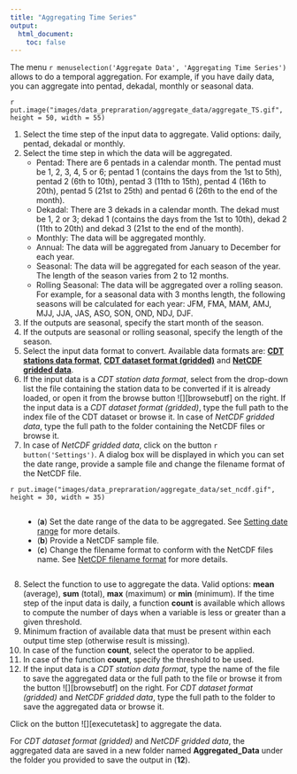 ```yaml
---
title: "Aggregating Time Series"
output:
  html_document:
    toc: false
---
```


The menu `r menuselection('Aggregate Data', 'Aggregating Time Series')` allows to do a temporal aggregation. For example, if you have daily data, you can aggregate into pentad, dekadal, monthly or seasonal data.  

`r put.image("images/data_prepraration/aggregate_data/aggregate_TS.gif", height = 50, width = 55)`

1. Select the time step of the input data to aggregate. Valid options: daily, pentad, dekadal or monthly.
2. Select the time step in which the data will be aggregated. 
	- Pentad: There are 6 pentads in a calendar month. The pentad must be 1, 2, 3, 4, 5 or 6; pentad 1 (contains the days from the 1st to 5th), pentad 2 (6th to 10th), pentad 3 (11th to 15th), pentad 4 (16th to 20th), pentad 5 (21st to 25th) and pentad 6 (26th to the end of the month).
	- Dekadal: There are 3 dekads in a calendar month. The dekad must be 1, 2 or 3; dekad 1 (contains the days from the 1st to 10th), dekad 2 (11th to 20th) and dekad 3 (21st to the end of the month).
	- Monthly: The data will be aggregated monthly.
	- Annual: The data will be aggregated from January to December for each year.
	- Seasonal: The data will be aggregated for each season of the year. The length of the season varies from 2 to 12 months.
	- Rolling Seasonal: The data will be aggregated over a rolling season. For example, for a seasonal data with 3 months length, the following seasons will be calculated for each year: JFM, FMA, MAM, AMJ, MJJ, JJA, JAS, ASO, SON, OND, NDJ, DJF.

3. If the outputs are seasonal, specify the start month of the season.
4. If the outputs are seasonal or rolling seasonal, specify the length of the season.
5. Select the input data format to convert.  Available data formats are: [**CDT stations data format**](cdt_data_input.html#cdt.format.data), [**CDT dataset format (gridded)**](cdt_data_input.html#cdt.dataset) and [**NetCDF gridded data**](cdt_data_input.html#cdt.ncdf.data).
6. If the input data is a *CDT station data format*, select from the drop-down list the file containing the station data to be converted if it is already loaded, or open it from the browse button ![][browsebutf] on the right. If the input data is a *CDT dataset format (gridded)*, type the full path to the index file of the CDT dataset or browse it. In case of *NetCDF gridded data*, type the full path to the folder containing the NetCDF files or browse it.
7. In case of *NetCDF gridded data*, click on the button `r button('Settings')`. A dialog box will be displayed in which you can set the date range, provide a sample file and change the filename format of the NetCDF file.

`r put.image("images/data_prepraration/aggregate_data/set_ncdf.gif", height = 30, width = 35)`

<div style="display: inline-block; float: right; width: 95%">
* (__a__) Set the date range of the data to be aggregated. See [Setting date range](cdt_data_input.html#cdt.date.range) for more details.
* (__b__) Provide a NetCDF sample file.
* (__c__) Change the filename format to conform with the NetCDF files name. See [NetCDF filename format](cdt_data_input.html#cdt.ncdf.ffrmt) for more details.
</div>  
<div style="clear: right;"></div>

8. Select the function to use to aggregate the data. Valid options: __mean__ (average), __sum__ (total), __max__ (maximum) or __min__ (minimum). If the time step of the input data is daily, a function __count__ is available which allows to compute the number of days when a variable is less or greater than a given threshold. 
9. Minimum fraction of available data that must be present within each output time step (otherwise result is missing).
10. In case of the function __count__, select the operator to be applied.
11. In case of the function __count__, specify the threshold to be used.
12. If the input data is a *CDT station data format*, type the name of the file to save the aggregated data or the full path to the file or browse it from the button ![][browsebutf] on the right. For *CDT dataset format (gridded)* and *NetCDF gridded data*, type the full path to the folder to save the aggregated data or browse it.


Click on the button ![][executetask] to aggregate the data. 

For *CDT dataset format (gridded)* and *NetCDF gridded data*, the aggregated data are saved in a new folder named **Aggregated_Data** under the folder you provided to save the output in (**12**).

